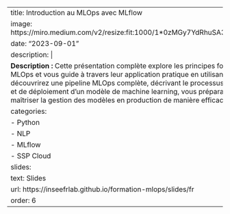 
---
title: Introduction au MLOps avec MLflow
image: https://miro.medium.com/v2/resize:fit:1000/1*0zMGy7YdRhuSA3X2ymqotg.jpeg
date: "2023-09-01"
description: |
  <b>Description :</b>  Cette présentation complète explore les principes fondamentaux du MLOps et vous guide à travers leur application pratique en utilisant MLflow. Vous découvrirez une pipeline MLOps complète, décrivant le processus d'entraînement et de déploiement d'un modèle de machine learning, vous préparant ainsi à maîtriser la gestion des modèles en production de manière efficace et évolutive. 
categories:
  - Python
  - NLP
  - MLflow
  - SSP Cloud
slides:
  text: Slides
  url: https://inseefrlab.github.io/formation-mlops/slides/fr
order: 6
---